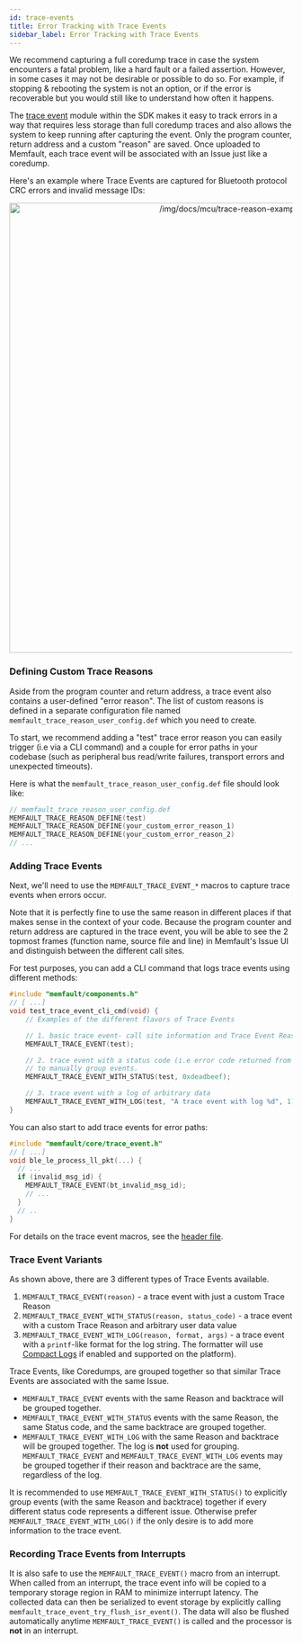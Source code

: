 ```yaml
---
id: trace-events
title: Error Tracking with Trace Events
sidebar_label: Error Tracking with Trace Events
---
```



We recommend capturing a full coredump trace in case the system encounters a
fatal problem, like a hard fault or a failed assertion. However, in some cases
it may not be desirable or possible to do so. For example, if stopping &
rebooting the system is not an option, or if the error is recoverable but you
would still like to understand how often it happens.

The
[trace event](https://github.com/memfault/memfault-firmware-sdk/blob/master/components/include/memfault/core/trace_event.h)
module within the SDK makes it easy to track errors in a way that requires less
storage than full coredump traces and also allows the system to keep running
after capturing the event. Only the program counter, return address and a custom
"reason" are saved. Once uploaded to Memfault, each trace event will be
associated with an Issue just like a coredump.

Here's an example where Trace Events are captured for Bluetooth protocol CRC
errors and invalid message IDs:

<p align="center">
  <img
    width="800"
    src="/img/docs/mcu/trace-reason-example.png"
    alt="/img/docs/mcu/trace-reason-example.png"
  />
</p>

<IntegrationCompletePrerequisite />

### Defining Custom Trace Reasons

Aside from the program counter and return address, a trace event also contains a
user-defined "error reason". The list of custom reasons is defined in a separate
configuration file named `memfault_trace_reason_user_config.def` which you need
to create.

To start, we recommend adding a "test" trace error reason you can easily trigger
(i.e via a CLI command) and a couple for error paths in your codebase (such as
peripheral bus read/write failures, transport errors and unexpected timeouts).

Here is what the `memfault_trace_reason_user_config.def` file should look like:

```c
// memfault_trace_reason_user_config.def
MEMFAULT_TRACE_REASON_DEFINE(test)
MEMFAULT_TRACE_REASON_DEFINE(your_custom_error_reason_1)
MEMFAULT_TRACE_REASON_DEFINE(your_custom_error_reason_2)
// ...
```

### Adding Trace Events

Next, we'll need to use the `MEMFAULT_TRACE_EVENT_*` macros to capture trace
events when errors occur.

Note that it is perfectly fine to use the same reason in different places if
that makes sense in the context of your code. Because the program counter and
return address are captured in the trace event, you will be able to see the 2
topmost frames (function name, source file and line) in Memfault's Issue UI and
distinguish between the different call sites.

For test purposes, you can add a CLI command that logs trace events using
different methods:

```c
#include "memfault/components.h"
// [ ...]
void test_trace_event_cli_cmd(void) {
    // Examples of the different flavors of Trace Events

    // 1. basic trace event- call site information and Trace Event Reason code
    MEMFAULT_TRACE_EVENT(test);

    // 2. trace event with a status code (i.e error code returned from stack)
    // to manually group events.
    MEMFAULT_TRACE_EVENT_WITH_STATUS(test, 0xdeadbeef);

    // 3. trace event with a log of arbitrary data
    MEMFAULT_TRACE_EVENT_WITH_LOG(test, "A trace event with log %d", 1);
}
```

You can also start to add trace events for error paths:

```c
#include "memfault/core/trace_event.h"
// [ ...]
void ble_le_process_ll_pkt(...) {
  // ...
  if (invalid_msg_id) {
    MEMFAULT_TRACE_EVENT(bt_invalid_msg_id);
    // ...
  }
  // ..
}
```

For details on the trace event macros, see the
[header file](https://github.com/memfault/memfault-firmware-sdk/blob/0.38.0/components/include/memfault/core/trace_event.h).

### Trace Event Variants

As shown above, there are 3 different types of Trace Events available.

1. `MEMFAULT_TRACE_EVENT(reason)` - a trace event with just a custom Trace
   Reason
2. `MEMFAULT_TRACE_EVENT_WITH_STATUS(reason, status_code)` - a trace event with
   a custom Trace Reason and arbitrary user data value
3. `MEMFAULT_TRACE_EVENT_WITH_LOG(reason, format, args)` - a trace event with a
   `printf`-like format for the log string. The formatter will use
   [Compact Logs](/docs/mcu/compact-logs) if enabled and supported on the
   platform).

Trace Events, like Coredumps, are grouped together so that similar Trace Events
are associated with the same Issue.

- `MEMFAULT_TRACE_EVENT` events with the same Reason and backtrace will be
  grouped together.
- `MEMFAULT_TRACE_EVENT_WITH_STATUS` events with the same Reason, the same
  Status code, and the same backtrace are grouped together.
- `MEMFAULT_TRACE_EVENT_WITH_LOG` with the same Reason and backtrace will be
  grouped together. The log is **not** used for grouping. `MEMFAULT_TRACE_EVENT`
  and `MEMFAULT_TRACE_EVENT_WITH_LOG` events may be grouped together if their
  reason and backtrace are the same, regardless of the log.

It is recommended to use `MEMFAULT_TRACE_EVENT_WITH_STATUS()` to explicitly
group events (with the same Reason and backtrace) together if every different
status code represents a different issue. Otherwise prefer
`MEMFAULT_TRACE_EVENT_WITH_LOG()` if the only desire is to add more information
to the trace event.

### Recording Trace Events from Interrupts

It is also safe to use the `MEMFAULT_TRACE_EVENT()` macro from an interrupt.
When called from an interrupt, the trace event info will be copied to a
temporary storage region in RAM to minimize interrupt latency. The collected
data can then be serialized to event storage by explicitly calling
`memfault_trace_event_try_flush_isr_event()`. The data will also be flushed
automatically anytime `MEMFAULT_TRACE_EVENT()` is called and the processor is
**not** in an interrupt.
